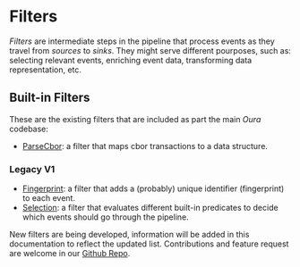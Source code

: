 # Filters

_Filters_ are intermediate steps in the pipeline that process events as they travel from _sources_ to _sinks_. They might serve different pourposes, such as: selecting relevant events, enriching event data, transforming data representation, etc.

## Built-in Filters

These are the existing filters that are included as part the main _Oura_ codebase:

- [ParseCbor](filters/parse_cbor.mdx): a filter that maps cbor transactions to a data structure.

### Legacy V1
- [Fingerprint](filters/fingerprint.mdx): a filter that adds a (probably) unique identifier (fingerprint) to each event.
- [Selection](filters/selection.mdx): a filter that evaluates different built-in predicates to decide which events should go through the pipeline.

New filters are being developed, information will be added in this documentation to reflect the updated list. Contributions and feature request are welcome in our [Github Repo](https://github.com/txpipe/oura).
